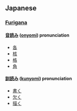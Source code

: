 == Japanese ==
=== [[Furigana]] ===
==== [[音読み]] ([[onyomi]]) pronunciation ====
* [[各]]
* [[核]]
* [[格]]
* [[角]]
==== [[訓読み]] ([[kunyomi]]) pronunciation ====
* [[書く]]
* [[欠く]]
* [[描く]]